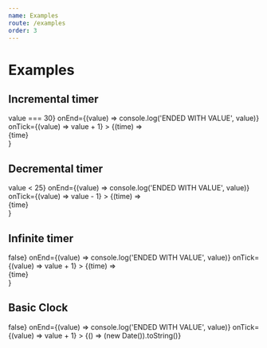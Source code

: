 ```yaml
---
name: Examples
route: /examples
order: 3
---
```


# Examples


## Incremental timer

<Playground>
    <ReactTimer
        start={0}
        end={(value) => value === 30}
        onEnd={(value) => console.log('ENDED WITH VALUE', value)}
        onTick={(value) => value + 1}
    >
        {(time) => <div>{time}</div>}
    </ReactTimer>
</Playground>

## Decremental timer

<Playground>
    <ReactTimer
        start={30}
        end={(value) => value < 25}
        onEnd={(value) => console.log('ENDED WITH VALUE', value)}
        onTick={(value) => value - 1}
    >
        {(time) => <div>{time}</div>}
    </ReactTimer>
</Playground>

## Infinite timer

<Playground>
    <ReactTimer
        start={0}
        end={() => false}
        onEnd={(value) => console.log('ENDED WITH VALUE', value)}
        onTick={(value) => value + 1}
    >
        {(time) => <div>{time}</div>}
    </ReactTimer>
</Playground>

## Basic Clock

<Playground>
    <ReactTimer
        start={0}
        end={() => false}
        onEnd={(value) => console.log('ENDED WITH VALUE', value)}
        onTick={(value) => value + 1}
    >
        {() => (new Date()).toString()}
    </ReactTimer>
</Playground>
